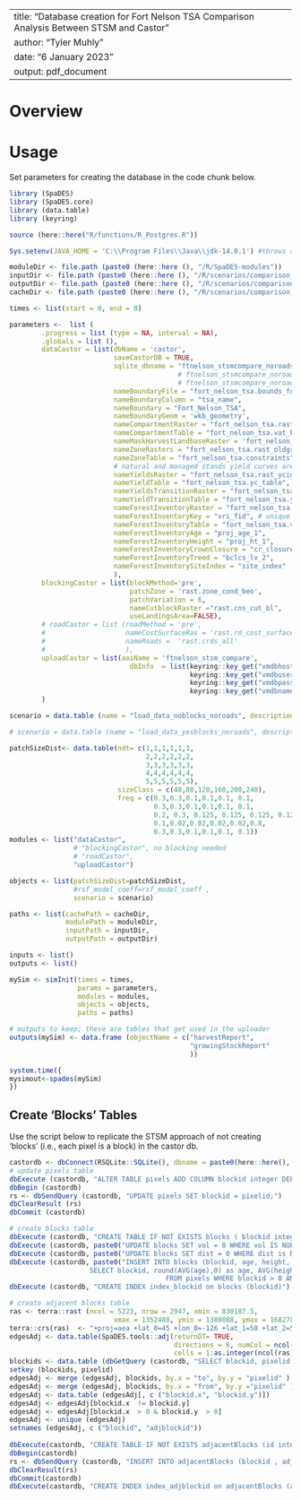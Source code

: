 <!--
Copyright 2020 Province of British Columbia
 
Licensed under the Apache License, Version 2.0 (the "License");
you may not use this file except in compliance with the License.
You may obtain a copy of the License at
 
http://www.apache.org/licenses/LICENSE-2.0
 
Unless required by applicable law or agreed to in writing, software distributed under the License is distributed on an "AS IS" BASIS,
WITHOUT WARRANTIES OR CONDITIONS OF ANY KIND, either express or implied.
See the License for the specific language governing permissions and limitations under the License.-->

---
title: "Database creation for Fort Nelson TSA Comparison Analysis Between STSM and Castor"
author: "Tyler Muhly"
date: "6 January 2023"
output: pdf_document
---

# Overview




# Usage
Set parameters for creating the database in the code chunk below.

```r
library (SpaDES)
library (SpaDES.core)
library (data.table)
library (keyring)

source (here::here("R/functions/R_Postgres.R"))

Sys.setenv(JAVA_HOME = 'C:\\Program Files\\Java\\jdk-14.0.1') #throws an error if pointing to different version of java (i.e., 32 vs 64 bit)

moduleDir <- file.path (paste0 (here::here (), "/R/SpaDES-modules"))
inputDir <- file.path (paste0 (here::here (), "/R/scenarios/comparison_ft_nelson/inputs")) %>% reproducible::checkPath (create = TRUE)
outputDir <- file.path (paste0 (here::here (), "/R/scenarios/comparison_ft_nelson/outputs")) %>% reproducible::checkPath (create = TRUE)
cacheDir <- file.path (paste0 (here::here (), "/R/scenarios/comparison_ft_nelson"))

times <- list(start = 0, end = 0)

parameters <-  list (
        .progress = list (type = NA, interval = NA),
        .globals = list (),
        dataCastor = list(dbName = 'castor',
                          saveCastorDB = TRUE,
                          sqlite_dbname = "ftnelson_stsmcompare_noroads_noblocks", 
                                          # ftnelson_stsmcompare_noroads_noblocks  
                                          # ftnelson_stsmcompare_noroads_yesblocks
                          nameBoundaryFile = "fort_nelson_tsa.bounds_fort_nelson_tsa", 
                          nameBoundaryColumn = "tsa_name", 
                          nameBoundary = "Fort_Nelson_TSA", 
                          nameBoundaryGeom = 'wkb_geometry',
                          nameCompartmentRaster = "fort_nelson_tsa.rast_bounds_fort_nelson_tsa", 
                          nameCompartmentTable = "fort_nelson_tsa.vat_bounds_fort_nelson_tsa", 
                          nameMaskHarvestLandbaseRaster = 'fort_nelson_tsa.rast_thlb', 
                          nameZoneRasters = "fort_nelson_tsa.rast_oldgrw_prod",
                          nameZoneTable = "fort_nelson_tsa.constraints", 
                          # natural and managed stands yield curves are the same    
                          nameYieldsRaster = "fort_nelson_tsa.rast_ycid_fort_nelson_tsa", 
                          nameYieldTable = "fort_nelson_tsa.yc_table", # fort_nelson_tsa.yc_table
                          nameYieldsTransitionRaster = "fort_nelson_tsa.rast_ycid_fort_nelson_tsa", 
                          nameYieldTransitionTable = "fort_nelson_tsa.yc_table", 
                          nameForestInventoryRaster = "fort_nelson_tsa.rast_vri_id_fort_nelson_tsa", 
                          nameForestInventoryKey = "vri_fid", # unique id of each polygon 
                          nameForestInventoryTable = "fort_nelson_tsa.vri_fort_nelson_tsa",
                          nameForestInventoryAge = "proj_age_1",  
                          nameForestInventoryHeight = "proj_ht_1",
                          nameForestInventoryCrownClosure = "cr_closure",                             
                          nameForestInventoryTreed = "bclcs_lv_2",
                          nameForestInventorySiteIndex = "site_index" 
                          ),
        blockingCastor = list(blockMethod='pre', 
                              patchZone = 'rast.zone_cond_beo',
                              patchVariation = 6,
                              nameCutblockRaster ="rast.cns_cut_bl",
                              useLandingsArea=FALSE),
        # roadCastor = list (roadMethod = 'pre', 
        #                    nameCostSurfaceRas = 'rast.rd_cost_surface', 
        #                    nameRoads =  'rast.crds_all'
        #                    ),
        uploadCastor = list(aoiName = 'ftnelson_stsm_compare',
                              dbInfo  = list(keyring::key_get("vmdbhost", keyring="postgreSQL"),
                                             keyring::key_get("vmdbuser", keyring="postgreSQL"),
                                             keyring::key_get("vmdbpass", keyring="postgreSQL"), 
                                             keyring::key_get("vmdbname", keyring="postgreSQL")))
        )

scenario = data.table (name = "load_data_noblocks_noroads", description = "dataCastor with no blocking and no roading")

# scenario = data.table (name = "load_data_yesblocks_noroads", description = "dataCastor with blocking but no roading")

patchSizeDist<- data.table(ndt= c(1,1,1,1,1,1,
                                  2,2,2,2,2,2,
                                  3,3,3,3,3,3,
                                  4,4,4,4,4,4,
                                  5,5,5,5,5,5), 
                           sizeClass = c(40,80,120,160,200,240), 
                           freq = c(0.3,0.3,0.1,0.1,0.1, 0.1,
                                    0.3,0.3,0.1,0.1,0.1, 0.1,
                                    0.2, 0.3, 0.125, 0.125, 0.125, 0.125,
                                    0.1,0.02,0.02,0.02,0.02,0.8,
                                    0.3,0.3,0.1,0.1,0.1, 0.1))
modules <- list("dataCastor", 
                # "blockingCastor", no blocking needed
                # "roadCastor", 
                "uploadCastor")

objects <- list(patchSizeDist=patchSizeDist, 
                #rsf_model_coeff=rsf_model_coeff , 
                scenario = scenario)

paths <- list(cachePath = cacheDir,
              modulePath = moduleDir,
              inputPath = inputDir,
              outputPath = outputDir)

inputs <- list()
outputs <- list()

mySim <- simInit(times = times, 
                 params = parameters, 
                 modules = modules,
                 objects = objects,
                 paths = paths)

# outputs to keep; these are tables that get used in the uploader
outputs(mySim) <- data.frame (objectName = c("harvestReport",
                                             "growingStockReport"
                                             ))

system.time({
mysimout<-spades(mySim)
})

```

## Create 'Blocks' Tables
Use the script below to replicate the STSM approach of not creating 'blocks' (i.e., each pixel is a block) in the castor db.

```r
castordb <- dbConnect(RSQLite::SQLite(), dbname = paste0(here::here(), "/R/scenarios/comparison_ft_nelson/ftnelson_stsmcompare_noroads_noblocks_castordb.sqlite"))
# update pixels table 
dbExecute (castordb, "ALTER TABLE pixels ADD COLUMN blockid integer DEFAULT 0")
dbBegin (castordb)
rs <- dbSendQuery (castordb, "UPDATE pixels SET blockid = pixelid;")
dbClearResult (rs)
dbCommit (castordb)

# create blocks table
dbExecute (castordb, "CREATE TABLE IF NOT EXISTS blocks ( blockid integer DEFAULT 0, age integer, height numeric, vol numeric, salvage_vol numeric, dist numeric DEFAULT 0, landing integer)")  
dbExecute (castordb, paste0("UPDATE blocks SET vol = 0 WHERE vol IS NULL")) 
dbExecute (castordb, paste0("UPDATE blocks SET dist = 0 WHERE dist is NULL"))
dbExecute (castordb, paste0("INSERT INTO blocks (blockid, age, height,  vol, salvage_vol, dist, landing)  
                    SELECT blockid, round(AVG(age),0) as age, AVG(height) as height, AVG(vol) as vol, AVG(salvage_vol) as salvage_vol, AVG(dist) as dist, (CASE WHEN min(dist) = dist THEN pixelid ELSE pixelid END) as landing
                                       FROM pixels WHERE blockid > 0 AND thlb > 0 GROUP BY blockid "))  
dbExecute (castordb, "CREATE INDEX index_blockid on blocks (blockid)")

# create adjacent blocks table
ras <- terra::rast (ncol = 5223, nrow = 2947, xmin = 830187.5, 
			              xmax = 1352488, ymin = 1388088, ymax = 1682788,)  
terra::crs(ras)  <- "+proj=aea +lat_0=45 +lon_0=-126 +lat_1=50 +lat_2=58.5 +x_0=1000000 +y_0=0 +ellps=GRS80 +towgs84=0,0,0,0,0,0,0 +units=m +no_defs +type=crs"  
edgesAdj <- data.table(SpaDES.tools::adj(returnDT= TRUE, 
                                         directions = 8, numCol = ncol(ras), numCell=ncol(ras)*nrow(ras),
                                         cells = 1:as.integer(ncol(ras)*nrow(ras)))) 
blockids <- data.table (dbGetQuery (castordb, "SELECT blockid, pixelid FROM pixels WHERE blockid > 0"))
setkey (blockids, pixelid)  
edgesAdj <- merge (edgesAdj, blockids, by.x = "to", by.y = "pixelid" )  
edgesAdj <- merge (edgesAdj, blockids, by.x = "from", by.y ="pixelid" )
edgesAdj <- data.table (edgesAdj[, c ("blockid.x", "blockid.y")])
edgesAdj <- edgesAdj[blockid.x  != blockid.y]
edgesAdj <- edgesAdj[blockid.x  > 0 & blockid.y  > 0]
edgesAdj <- unique (edgesAdj)
setnames (edgesAdj, c ("blockid", "adjblockid")) 
  
dbExecute(castordb, "CREATE TABLE IF NOT EXISTS adjacentBlocks (id integer PRIMARY KEY, adjblockid integer, blockid integer)")  
dbBegin(castordb)  
rs <- dbSendQuery (castordb, "INSERT INTO adjacentBlocks (blockid , adjblockid) VALUES (:blockid, :adjblockid)", edgesAdj)  
dbClearResult(rs)
dbCommit(castordb) 
dbExecute(castordb, "CREATE INDEX index_adjblockid on adjacentBlocks (adjblockid)")
```

